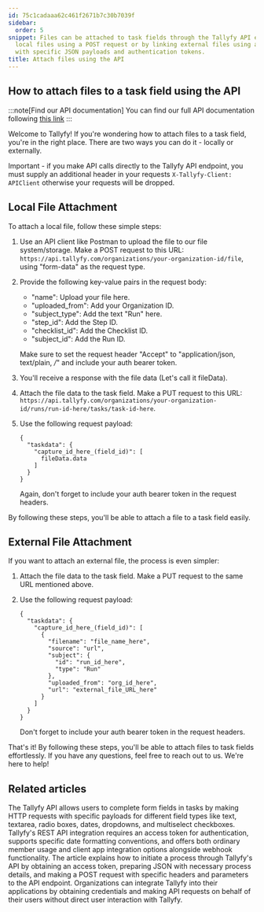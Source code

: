 ```yaml
---
id: 75c1cadaaa62c461f2671b7c30b7039f
sidebar:
  order: 5
snippet: Files can be attached to task fields through the Tallyfy API either by uploading
  local files using a POST request or by linking external files using a PUT request
  with specific JSON payloads and authentication tokens.
title: Attach files using the API
---
```


## How to attach files to a task field using the API

:::note[Find our API documentation]
You can find our full API documentation following [this link](https://go.tallyfy.com/api/)
:::

Welcome to Tallyfy! If you're wondering how to attach files to a task field, you're in the right place. There are two ways you can do it - locally or externally.

Important - if you make API calls directly to the Tallyfy API endpoint, you must supply an additional header in your requests `X-Tallyfy-Client: APIClient` otherwise your requests will be dropped.

## Local File Attachment

To attach a local file, follow these simple steps:

1. Use an API client like Postman to upload the file to our file system/storage. Make a POST request to this URL: `https://api.tallyfy.com/organizations/your-organization-id/file`, using "form-data" as the request type.

2. Provide the following key-value pairs in the request body:

   - "name": Upload your file here.
   - "uploaded_from": Add your Organization ID.
   - "subject_type": Add the text "Run" here.
   - "step_id": Add the Step ID.
   - "checklist_id": Add the Checklist ID.
   - "subject_id": Add the Run ID.

   Make sure to set the request header "Accept" to "application/json, text/plain, _/_" and include your auth bearer token.

3. You'll receive a response with the file data (Let's call it fileData).

4. Attach the file data to the task field. Make a PUT request to this URL: `https://api.tallyfy.com/organizations/your-organization-id/runs/run-id-here/tasks/task-id-here`.

5. Use the following request payload:

   ```
   {
     "taskdata": {
       "capture_id_here_(field_id)": [
         fileData.data
       ]
     }
   }
   ```

   Again, don't forget to include your auth bearer token in the request headers.

By following these steps, you'll be able to attach a file to a task field easily.

## External File Attachment

If you want to attach an external file, the process is even simpler:

1. Attach the file data to the task field. Make a PUT request to the same URL mentioned above.

2. Use the following request payload:

   ```
   {
     "taskdata": {
       "capture_id_here_(field_id)": [
         {
           "filename": "file_name_here",
           "source": "url",
           "subject": {
             "id": "run_id_here",
             "type": "Run"
           },
           "uploaded_from": "org_id_here",
           "url": "external_file_URL_here"
         }
       ]
     }
   }
   ```

   Don't forget to include your auth bearer token in the request headers.

That's it! By following these steps, you'll be able to attach files to task fields effortlessly. If you have any questions, feel free to reach out to us. We're here to help!


## Related articles
<CardGrid>
<LinkTitleCard header="<b>Open Api > Complete form fields in a task</b>" href="/products/pro/integrations/open-api/how-do-i-complete-form-fields-in-a-process-task/" > The Tallyfy API allows users to complete form fields in tasks by making HTTP requests with specific payloads for different field types like text, textarea, radio boxes, dates, dropdowns, and multiselect checkboxes. </LinkTitleCard>
<LinkTitleCard header="<b>Open Api > Integrate with Tallyfy using API</b>" href="/products/pro/integrations/open-api/how-to-integrate-with-tallyfy-using-api/" > Tallyfy's REST API integration requires an access token for authentication, supports specific date formatting conventions, and offers both ordinary member usage and client app integration options alongside webhook functionality. </LinkTitleCard>
<LinkTitleCard header="<b>Open Api > Launch a process using Tallyfy API</b>" href="/products/pro/integrations/open-api/how-to-start-a-process-using-tallyfy-api/" > The article explains how to initiate a process through Tallyfy's API by obtaining an access token, preparing JSON with necessary process details, and making a POST request with specific headers and parameters to the API endpoint. </LinkTitleCard>
<LinkTitleCard header="<b>Open Api > API usage as a third-party application instead of a user</b>" href="/products/pro/integrations/open-api/access-api-as-a-third-party-application-instead-of-a-user/" > Organizations can integrate Tallyfy into their applications by obtaining credentials and making API requests on behalf of their users without direct user interaction with Tallyfy. </LinkTitleCard>
</CardGrid>